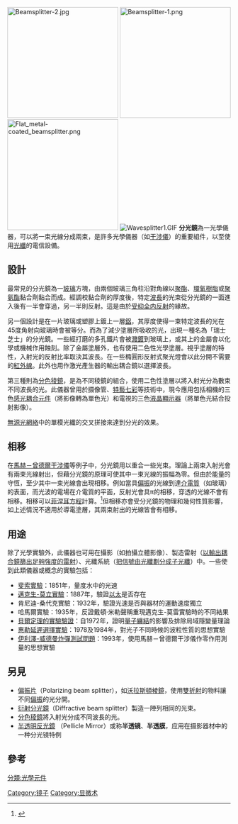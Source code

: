 [[Image:Beamsplitter-2.jpg|250px]]
[[Image:Beamsplitter-1.png|250px]]
[[Image:Flat_metal-coated_beamsplitter.png|250px]]
[[File:Wavesplitter1.GIF|thumb]]
'''分光鏡'''為一光學儀器，可以將一束光線分成兩束，是許多光學儀器（如[[干涉儀|干涉儀]]）的重要組件，以至使用[[光纖|光纖]]的電信設備。

==設計==
最常見的分光鏡為一[[玻璃|玻璃]]方塊，由兩個玻璃三角柱沿對角線以[[聚酯|聚酯]]、[[環氧樹脂|環氧樹脂]]或[[聚氨酯|聚氨酯]]黏合劑黏合而成。經調校黏合劑的厚度後，特定[[波長|波長]]的光束從分光鏡的一面進入後有一半會穿過，另一半則反射。這是由於[[全內反射#受抑全内反射技術|受抑全内反射]]的緣故。

另一個設計是在一片玻璃或塑膠上鍍上一層[[鋁|鋁]]，其厚度使得一束特定波長的光在45度角射向玻璃時會被等分。而為了減少塗層所吸收的光，出現一種名為「瑞士芝士」的分光鏡。一些經打磨的多孔鐵片會被[[濺鍍|濺鍍]]到玻璃上，或其上的金屬會以化學或機械作用蝕刻。除了金屬塗層外，也有使用二色性光學塗層。視乎塗層的特性，入射光的反射比率取決其波長。在一些橢圓形反射式聚光燈會以此分開不需要的[[紅外線|紅外線]]。此外也用作激光產生器的輸出耦合鏡以選擇波長。

第三種則為[[分色稜鏡|分色稜鏡]]，是為不同稜鏡的組合，使用二色性塗層以將入射光分為數束不同波長的光。此儀器曾用於摄像管、[[特藝七彩|特藝七彩]]等技術中，現今應用包括相機的三色[[感光耦合元件|感光耦合元件]]（將影像轉為單色光）和電視的三色[[液晶顯示器|液晶顯示器]]（將單色光結合投射影像）。

[[無源光網絡|無源光網絡]]中的單模光纖的交叉拼接來達到分光的效果。

==相移==
在[[馬赫－曾德爾干涉儀|馬赫－曾德爾干涉儀]]等例子中，分光鏡用以重合一些光束。理論上兩束入射光會有兩束光線射出，但藉分光鏡的原理可使其中一束光線的振幅為零。但由於能量的守恆，至少其中一束光線會出現相移。例如當具[[偏振|偏振]]的光線到達[[介電質|介電質]]（如玻璃）的表面，而光波的電場在介電質的平面，反射光會具π的相移，穿透的光線不會有相移。相移可以[[菲涅耳方程|菲涅耳方程]]計算。<ref>{{citation |author1=Zetie, K P |author2=Adams, S F |author3=Tocknell, R M |title=How does a Mach–Zehnder interferometer work? |url=https://www.cs.princeton.edu/courses/archive/fall06/cos576/papers/zetie_et_al_mach_zehnder00.pdf |accessdate=13 February 2014 |archive-date=2020-07-30 |archive-url=https://web.archive.org/web/20200730011936/https://www.cs.princeton.edu/courses/archive/fall06/cos576/papers/zetie_et_al_mach_zehnder00.pdf |dead-url=no }}</ref>但相移亦會受分光鏡的物理和幾何性質影響，如上述情況不適用於導電塗層，其兩束射出的光線皆會有相移。

==用途==
除了光學實驗外，此儀器也可用在攝影（如拍攝立體影像）、製造雷射（[[雷射_#原理|以輸出耦合鏡篩出足夠強度的雷射]]）、光纖系統（[[無源光網路_#光纖|把信號由光纖劃分成子光纖]]）中。一些使到此類儀器或概念的實驗包括：

* [[斐索實驗|斐索實驗]]：1851年，量度水中的光速
* [[邁克生-莫立實驗|邁克生-莫立實驗]]：1887年，驗證[[以太|以太]]是否存在
* 肯尼迪-桑代克實驗：1932年，驗證光速是否與器材的運動速度獨立
* 哈馬爾實驗：1935年，反證戴頓·米勒聲稱重現邁克生-莫雷實驗時的不同結果
* [[貝爾定理的實驗驗證|貝爾定理的實驗驗證]]：自1972年，證明[[量子纏結|量子纏結]]的影響及排除局域隱變量理論
* [[惠勒延遲選擇實驗|惠勒延遲選擇實驗]]：1978及1984年，對光子不同時候的波粒性質的思想實驗
* [[伊利澤-威德曼炸彈測試問題|伊利澤-威德曼炸彈測試問題]]：1993年，使用馬赫－曾德爾干涉儀作零作用測量的思想實驗

==另見==
* [[偏振片|偏振片]]（Polarizing beam splitter），如[[沃拉斯頓棱鏡|沃拉斯頓棱鏡]]，使用[[雙折射|雙折射]]的物料讓不同[[偏振|偏振]]的光分開。
* [[衍射分光鏡|衍射分光鏡]]（Diffractive beam splitter）製造一陣列相同的光束。
* [[分色稜鏡|分色稜鏡]]將入射光分成不同波長的光。
* [[半透明反光鏡|半透明反光鏡]] （Pellicle Mirror）或称'''半透镜'''、'''半透膜'''，应用在摄影器材中的一种分光镜特例

==參考==
{{reflist}}

{{DEFAULTSORT:F}}
[[分類:光學元件|分類:光學元件]]
[[Category:镜子|Category:镜子]]
[[Category:显微术|Category:显微术]]
